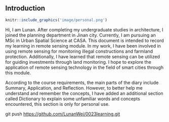 ## Introduction {.unnumbered}

```r
knitr::include_graphics('image/personal.png')
```

Hi, I am Lunan. After completing my undergraduate studies in architecture, I joined the planning department in Jinan city. Currently, I am pursuing an MSc in Urban Spatial Science at CASA. This document is intended to record my learning in remote sensing module. In my work, I have been involved in using remote sensing for monitoring illegal constructions and farmland protection. Additionally, I have learned that remote sensing can be utilized for guiding investments through land monitoring. I hope to explore the application of remote sensing technology in the field of smart cities through this module.

According to the course requirements, the main parts of the diary include Summary, Application, and Reflection. However, to better help me understand and remember the concepts, I have added an additional section called Dictionary to explain some unfamiliar words and concepts encountered, this section is only for personal use.

git push <https://github.com/LunanWei/0023learning.git>
